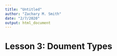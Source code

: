```yaml
---
title: "Untitled"
author: "Zachary M. Smith"
date: "2/7/2020"
output: html_document
---
```


# Lesson 3: Doument Types